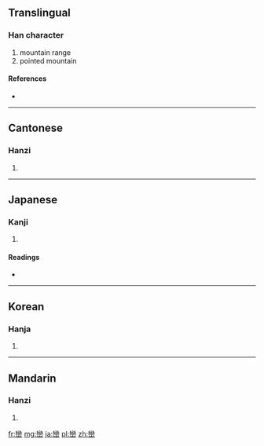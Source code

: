 {{also|峦}}
==Translingual==

===Han character===
{{Han char|rn=46|rad=山|as=19|sn=22|four=2277<sub>2</sub>|canj=女火山 (VFU)}}

# mountain range
# pointed mountain

====References====
* {{Han ref|kx=0322.430|dkj=08640|dj=0623.090|hdz=10808.120|uh=5DD2|ud=24018|bh=C572|bd=50546}}

----

==Cantonese==

===Hanzi===
{{yue-hanzi|jyut=|y=lyun4|sim=峦}}

# {{defn|lang=yue|sort=山19}}

----

==Japanese==

===Kanji===
{{ja-kanji|grade=|rs=山19}}

# {{defn|lang=ja|sort=山19}}

====Readings====
* {{ja-readings|on=[[らん]] (ran)|kun=[[みね]] (mine)}}

----

==Korean==

===Hanja===
{{ko-hanja|hangeul=만|rv=man|mr=man}}

# {{defn|lang=ko|sort=山19}}

----

==Mandarin==

===Hanzi===
{{cmn-hanzi|sim=峦|pin=[[luán]] ([[luan2]])|wg=luan<sup>2</sup>}}

# {{defn|lang=cmn|sort=山19}}

[[fr:巒]]
[[mg:巒]]
[[ja:巒]]
[[pl:巒]]
[[zh:巒]]
